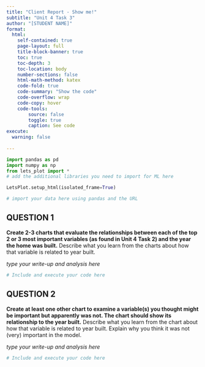 ---
title: "Client Report - Show me!"
subtitle: "Unit 4 Task 3"
author: "[STUDENT NAME]"
format:
  html:
    self-contained: true
    page-layout: full
    title-block-banner: true
    toc: true
    toc-depth: 3
    toc-location: body
    number-sections: false
    html-math-method: katex
    code-fold: true
    code-summary: "Show the code"
    code-overflow: wrap
    code-copy: hover
    code-tools:
        source: false
        toggle: true
        caption: See code
execute: 
  warning: false
    
---

```{python}
import pandas as pd 
import numpy as np
from lets_plot import *
# add the additional libraries you need to import for ML here

LetsPlot.setup_html(isolated_frame=True)
```


```{python}
# import your data here using pandas and the URL


```

## QUESTION 1

__Create 2-3 charts that evaluate the relationships between each of the top 2 or 3 most important variables (as found in Unit 4 Task 2) and the year the home was built.__ Describe what you learn from the charts about how that variable is related to year built.   

_type your write-up and analysis here_

```{python}
# Include and execute your code here


```


## QUESTION 2

__Create at least one other chart to examine a variable(s) you thought might be important but apparently was not. The chart should show its relationship to the year built.__ Describe what you learn from the chart about how that variable is related to year built. Explain why you think it was not (very) important in the model.

_type your write-up and analysis here_

```{python}
# Include and execute your code here


```